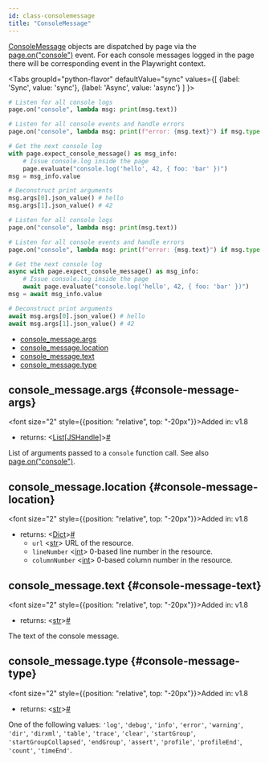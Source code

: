 ```yaml
---
id: class-consolemessage
title: "ConsoleMessage"
---
```


[ConsoleMessage] objects are dispatched by page via the [page.on("console")](/api/class-page.mdx#page-event-console) event. For each console messages logged in the page there will be corresponding event in the Playwright context.

<Tabs
  groupId="python-flavor"
  defaultValue="sync"
  values={[
    {label: 'Sync', value: 'sync'},
    {label: 'Async', value: 'async'}
  ]
}>
<TabItem value="sync">

```py
# Listen for all console logs
page.on("console", lambda msg: print(msg.text))

# Listen for all console events and handle errors
page.on("console", lambda msg: print(f"error: {msg.text}") if msg.type == "error" else None)

# Get the next console log
with page.expect_console_message() as msg_info:
    # Issue console.log inside the page
    page.evaluate("console.log('hello', 42, { foo: 'bar' })")
msg = msg_info.value

# Deconstruct print arguments
msg.args[0].json_value() # hello
msg.args[1].json_value() # 42
```

</TabItem>
<TabItem value="async">

```py
# Listen for all console logs
page.on("console", lambda msg: print(msg.text))

# Listen for all console events and handle errors
page.on("console", lambda msg: print(f"error: {msg.text}") if msg.type == "error" else None)

# Get the next console log
async with page.expect_console_message() as msg_info:
    # Issue console.log inside the page
    await page.evaluate("console.log('hello', 42, { foo: 'bar' })")
msg = await msg_info.value

# Deconstruct print arguments
await msg.args[0].json_value() # hello
await msg.args[1].json_value() # 42
```

</TabItem>
</Tabs>


- [console_message.args](/api/class-consolemessage.mdx#console-message-args)
- [console_message.location](/api/class-consolemessage.mdx#console-message-location)
- [console_message.text](/api/class-consolemessage.mdx#console-message-text)
- [console_message.type](/api/class-consolemessage.mdx#console-message-type)

## console_message.args {#console-message-args}

<font size="2" style={{position: "relative", top: "-20px"}}>Added in: v1.8</font>

- returns:<a aria-hidden="true" tabindex="-1" class="list-anchor-link" id="console-message-args-return"/> &#60;[List]\[[JSHandle]\]&#62;<a href="#console-message-args-return" class="list-anchor">#</a>

List of arguments passed to a `console` function call. See also [page.on("console")](/api/class-page.mdx#page-event-console).

## console_message.location {#console-message-location}

<font size="2" style={{position: "relative", top: "-20px"}}>Added in: v1.8</font>

- returns:<a aria-hidden="true" tabindex="-1" class="list-anchor-link" id="console-message-location-return"/> &#60;[Dict]&#62;<a href="#console-message-location-return" class="list-anchor">#</a>
  - `url` &#60;[str]&#62; URL of the resource.
  - `lineNumber` &#60;[int]&#62; 0-based line number in the resource.
  - `columnNumber` &#60;[int]&#62; 0-based column number in the resource.

## console_message.text {#console-message-text}

<font size="2" style={{position: "relative", top: "-20px"}}>Added in: v1.8</font>

- returns:<a aria-hidden="true" tabindex="-1" class="list-anchor-link" id="console-message-text-return"/> &#60;[str]&#62;<a href="#console-message-text-return" class="list-anchor">#</a>

The text of the console message.

## console_message.type {#console-message-type}

<font size="2" style={{position: "relative", top: "-20px"}}>Added in: v1.8</font>

- returns:<a aria-hidden="true" tabindex="-1" class="list-anchor-link" id="console-message-type-return"/> &#60;[str]&#62;<a href="#console-message-type-return" class="list-anchor">#</a>

One of the following values: `'log'`, `'debug'`, `'info'`, `'error'`, `'warning'`, `'dir'`, `'dirxml'`, `'table'`, `'trace'`, `'clear'`, `'startGroup'`, `'startGroupCollapsed'`, `'endGroup'`, `'assert'`, `'profile'`, `'profileEnd'`, `'count'`, `'timeEnd'`.

[Accessibility]: /api/class-accessibility.mdx "Accessibility"
[APIRequest]: /api/class-apirequest.mdx "APIRequest"
[APIRequestContext]: /api/class-apirequestcontext.mdx "APIRequestContext"
[APIResponse]: /api/class-apiresponse.mdx "APIResponse"
[APIResponseAssertions]: /test-assertions.mdx "APIResponseAssertions"
[Browser]: /api/class-browser.mdx "Browser"
[BrowserContext]: /api/class-browsercontext.mdx "BrowserContext"
[BrowserType]: /api/class-browsertype.mdx "BrowserType"
[CDPSession]: /api/class-cdpsession.mdx "CDPSession"
[ConsoleMessage]: /api/class-consolemessage.mdx "ConsoleMessage"
[Dialog]: /api/class-dialog.mdx "Dialog"
[Download]: /api/class-download.mdx "Download"
[ElementHandle]: /api/class-elementhandle.mdx "ElementHandle"
[Error]: /api/class-error.mdx "Error"
[FileChooser]: /api/class-filechooser.mdx "FileChooser"
[Frame]: /api/class-frame.mdx "Frame"
[FrameLocator]: /api/class-framelocator.mdx "FrameLocator"
[JSHandle]: /api/class-jshandle.mdx "JSHandle"
[Keyboard]: /api/class-keyboard.mdx "Keyboard"
[Locator]: /api/class-locator.mdx "Locator"
[LocatorAssertions]: /test-assertions.mdx "LocatorAssertions"
[Mouse]: /api/class-mouse.mdx "Mouse"
[Page]: /api/class-page.mdx "Page"
[PageAssertions]: /test-assertions.mdx "PageAssertions"
[Playwright]: /api/class-playwright.mdx "Playwright"
[PlaywrightAssertions]: /test-assertions.mdx "PlaywrightAssertions"
[Request]: /api/class-request.mdx "Request"
[Response]: /api/class-response.mdx "Response"
[Route]: /api/class-route.mdx "Route"
[Selectors]: /api/class-selectors.mdx "Selectors"
[TimeoutError]: /api/class-timeouterror.mdx "TimeoutError"
[Touchscreen]: /api/class-touchscreen.mdx "Touchscreen"
[Tracing]: /api/class-tracing.mdx "Tracing"
[Video]: /api/class-video.mdx "Video"
[WebSocket]: /api/class-websocket.mdx "WebSocket"
[Worker]: /api/class-worker.mdx "Worker"
[Element]: https://developer.mozilla.org/en-US/docs/Web/API/element "Element"
[EvaluationArgument]: /evaluating.mdx#evaluation-argument "EvaluationArgument"
[Promise]: https://developer.mozilla.org/en-US/docs/Web/JavaScript/Reference/Global_Objects/Promise "Promise"
[iterator]: https://developer.mozilla.org/en-US/docs/Web/JavaScript/Reference/Iteration_protocols "Iterator"
[origin]: https://developer.mozilla.org/en-US/docs/Glossary/Origin "Origin"
[selector]: https://developer.mozilla.org/en-US/docs/Web/CSS/CSS_Selectors "selector"
[Serializable]: https://developer.mozilla.org/en-US/docs/Web/JavaScript/Reference/Global_Objects/JSON/stringify#Description "Serializable"
[UIEvent.detail]: https://developer.mozilla.org/en-US/docs/Web/API/UIEvent/detail "UIEvent.detail"
[UnixTime]: https://en.wikipedia.org/wiki/Unix_time "Unix Time"
[xpath]: https://developer.mozilla.org/en-US/docs/Web/XPath "xpath"

[Any]: https://docs.python.org/3/library/typing.html#typing.Any "Any"
[bool]: https://docs.python.org/3/library/stdtypes.html "bool"
[bytes]: https://docs.python.org/3/library/stdtypes.html#bytes "bytes"
[Callable]: https://docs.python.org/3/library/typing.html#typing.Callable "Callable"
[EventContextManager]: https://docs.python.org/3/reference/datamodel.html#context-managers "Event context manager"
[EventEmitter]: https://pyee.readthedocs.io/en/latest/#pyee.BaseEventEmitter "EventEmitter"
[Exception]: https://docs.python.org/3/library/exceptions.html#Exception "Exception"
[Dict]: https://docs.python.org/3/library/typing.html#typing.Dict "Dict"
[float]: https://docs.python.org/3/library/stdtypes.html#numeric-types-int-float-complex "float"
[int]: https://docs.python.org/3/library/stdtypes.html#numeric-types-int-float-complex "int"
[List]: https://docs.python.org/3/library/typing.html#typing.List "List"
[NoneType]: https://docs.python.org/3/library/constants.html#None "None"
[Pattern]: https://docs.python.org/3/library/re.html "Pattern"
[URL]: https://en.wikipedia.org/wiki/URL "URL"
[pathlib.Path]: https://realpython.com/python-pathlib/ "pathlib.Path"
[str]: https://docs.python.org/3/library/stdtypes.html#text-sequence-type-str "str"
[Union]: https://docs.python.org/3/library/typing.html#typing.Union "Union"

[all available image tags]: https://mcr.microsoft.com/en-us/product/playwright/python/about "all available image tags"
[Docker Hub]: https://hub.docker.com/_/microsoft-playwright-python "Docker Hub"
[Dockerfile.focal]: https://github.com/microsoft/playwright-python/blob/main/utils/docker/Dockerfile.focal "Dockerfile.focal"
